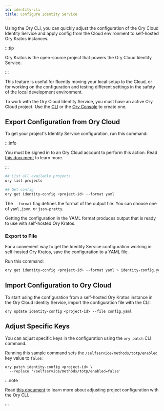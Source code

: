 ```yaml
---
id: identity-cli
title: Configure Identity Service
---
```


Using the Ory CLI, you can quickly adjust the configuration of the Ory Cloud Identity Service and apply config from the Cloud
environment to self-hosted Ory Kratos instances.

:::tip

Ory Kratos is the open-source project that powers the Ory Cloud Identity Service.

:::

This feature is useful for fluently moving your local setup to the Cloud, or for working on the configuration and testing
different settings in the safety of the local development environment.

To work with the Ory Cloud Identity Service, you must have an active Ory Cloud project. Use the
[CLI](./config-with-cli#create-ory-cloud-project) or the [Ory Console](https://console.ory.sh/) to create one.

## Export Configuration from Ory Cloud

To get your project's Identity Service configuration, run this command:

:::info

You must be signed in to an Ory Cloud account to perform this action. Read
[this document](./cli-basics#use-cli-with-existing-cloud-account) to learn more.

:::

```bash
## List all available projects
ory list projects

## Get config
ory get identity-config <project-id> --format yaml
```

The `--format` flag defines the format of the output file. You can choose one of `yaml` ,`json`, or `json-pretty`.

Getting the configuration in the YAML format produces output that is ready to use with self-hosted Ory Kratos.

### Export to File

For a convenient way to get the Identity Service configuration working in self-hosted Ory Kratos, save the configuration to a YAML
file.

Run this command:

```bash
ory get identity-config <project-id> --format yaml > identity-config.yaml
```

## Import Configuration to Ory Cloud

To start using the configuration from a self-hosted Ory Kratos instance in the Ory Cloud Identity Service, import the
configuration file with the CLI:

```shell
ory update identity-config <project-id> --file config.yaml
```

## Adjust Specific Keys

You can adjust specific keys in the configuration using the `ory patch` CLI command.

Running this sample command sets the `/selfservice/methods/totp/enabled` key value to `false`:

```shell
ory patch identity-config <project-id> \
  --replace '/selfservice/methods/totp/enabled=false'
```

:::note

Read [this document](./config-with-cli) to learn more about adjusting project configuration with the Ory CLI.

:::
